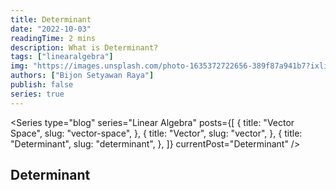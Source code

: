 ```yaml
---
title: Determinant
date: "2022-10-03"
readingTime: 2 mins
description: What is Determinant?
tags: ["linearalgebra"]
img: "https://images.unsplash.com/photo-1635372722656-389f87a941b7?ixlib=rb-4.0.3&ixid=MnwxMjA3fDB8MHxwaG90by1wYWdlfHx8fGVufDB8fHx8&auto=format&fit=crop&w=2231&q=80"
authors: ["Bijon Setyawan Raya"]
publish: false
series: true
---
```


<Series
  type="blog"
  series="Linear Algebra"
  posts={[
    {
      title: "Vector Space",
      slug: "vector-space",
    },
    {
      title: "Vector",
      slug: "vector",
    },
    {
      title: "Determinant",
      slug: "determinant",
    },
  ]}
  currentPost="Determinant"
/>

## Determinant
